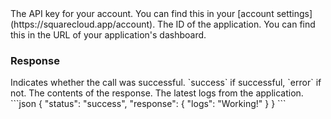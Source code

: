 <ParamField header="Authorization" type="string" placeholder="API KEY" required>
  The API key for your account. You can find this in your [account settings](https://squarecloud.app/account).
</ParamField>

<ParamField path="app_id" type="string" placeholder="Application ID" required>
  The ID of the application. You can find this in the URL of your application's dashboard.
</ParamField>

### Response

<ResponseField name="status" type="string">
  Indicates whether the call was successful. `success` if successful, `error` if not.
</ResponseField>

<ResponseField name="response" type="object">
  The contents of the response.

  <Expandable title="Toggle object">
    <ResponseField name="logs" type="string">
      The latest logs from the application.
    </ResponseField>
  </Expandable>
</ResponseField>

<ResponseExample>
  ```json
  {
      "status": "success",
      "response": {
          "logs": "Working!"
      }
  }
  ```
</ResponseExample>
